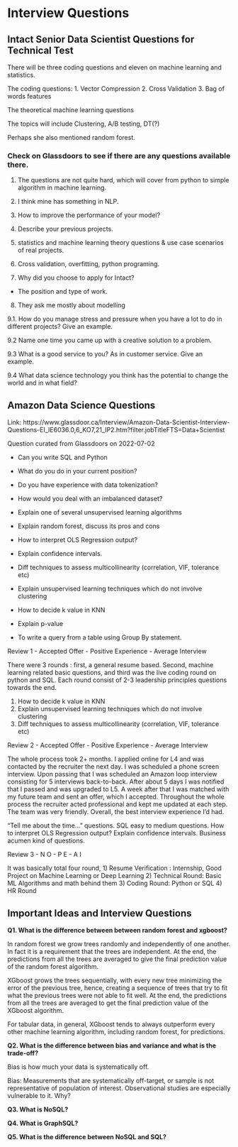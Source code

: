 # Interview Questions {#interviewquestions}


## Intact Senior Data Scientist Questions for Technical Test

There will be three coding questions and eleven on machine learning and statistics.

The coding questions:
1. Vector Compression
2. Cross Validation
3. Bag of words features

The theoretical machine learning questions

The topics will include Clustering, A/B testing, DT(?)

Perhaps she also mentioned random forest. 

### Check on Glassdoors to see if there are any questions available there.

1. The questions are not quite hard, which will cover from python to simple algorithm in machine learning. 

2. I think mine has something in NLP.

3. How to improve the performance of your model?

4. Describe your previous projects.

5. statistics and machine learning theory questions & use case scenarios of real projects.

6. Cross validation, overfitting, python programing.

7. Why did you choose to apply for Intact? 

- The position and type of work.

8. They ask me mostly about modelling

9.1. How do you manage stress and pressure when you have a lot to do in different projects? Give an example.

9.2 Name one time you came up with a creative solution to a problem.

9.3 What is a good service to you? As in customer service. Give an example.

9.4 What data science technology you think has the potential to change the world and in what field?


## Amazon Data Science Questions

Link: https://www.glassdoor.ca/Interview/Amazon-Data-Scientist-Interview-Questions-EI_IE6036.0,6_KO7,21_IP2.htm?filter.jobTitleFTS=Data+Scientist


Question curated from Glassdoors on 2022-07-02

- Can you write SQL and Python

- What do you do in your current position?

- Do you have experience with data tokenization?

- How would you deal with an imbalanced dataset?

- Explain one of several unsupervised learning algorithms

- Explain random forest, discuss its pros and cons

- How to interpret OLS Regression output?

- Explain confidence intervals.

- Diff techniques to assess multicollinearity (correlation, VIF, tolerance etc)

- Explain unsupervised learning techniques which do not involve clustering

- How to decide k value in KNN

- Explain p-value

- To write a query from a table using Group By statement.

Review 1 - Accepted Offer - Positive Experience - Average Interview

There were 3 rounds : first, a general resume based. Second, machine learning related basic questions, and third was the live coding round on python and SQL. Each round consist of 2-3 leadership principles questions towards the end.

1. How to decide k value in KNN
2. Explain unsupervised learning techniques which do not involve clustering
3. Diff techniques to assess multicollinearity (correlation, VIF, tolerance etc)

Review 2 - Accepted Offer - Positive Experience - Average Interview

The whole process took 2+ months.
I applied online for L4 and was contacted by the recruiter the next day. I was scheduled a phone screen interview. Upon passing that I was scheduled an Amazon loop interview consisting for 5 interviews back-to-back. After about 5 days I was notified that I passed and was upgraded to L5. A week after that I was matched with my future team and sent an offer, which I accepted.
Throughout the whole process the recruiter acted professional and kept me updated at each step. The team was very friendly. Overall, the best interview experience I'd had.

"Tell me about the time..." questions.
SQL easy to medium questions.
How to interpret OLS Regression output?
Explain confidence intervals.
Business acumen kind of questions.

Review 3 - N O - P E - A I

It was basically total four round,
1) Resume Verification : Internship, Good Project on Machine Learning or Deep Learning
2) Technical Round: Basic ML Algorithms and math behind them
3) Coding Round: Python or SQL
4) HR Round

## Important Ideas and Interview Questions

__Q1. What is the difference between between random forest and xgboost?__

In random forest we grow trees randomly and independently of one another. In fact it is a requirement that the trees are independent. At the end, the predictions from all the trees are averaged to give the final prediction value of the random forest algorithm.

XGboost grows the trees sequentially, with every new tree minimizing the error of the previous tree, hence, creating a sequence of trees that try to fit what the previous trees were not able to fit well. At the end, the predictions from all the trees are averaged to get the final prediction value of the XGboost algorithm.

For tabular data, in general, XGboost tends to always outperform every other machine learning algorithm, including random forest, for predictions.

__Q2. What is the difference between bias and variance and what is the trade-off?__

Bias is how much your data is systematically off. 

Bias: Measurements that are systematically off-target, or sample is not representative of population of interest. Observational studies are especially vulnerable to it. Why?

__Q3. What is NoSQL?__

__Q4. What is GraphSQL?__

__Q5. What is the difference between NoSQL and SQL?__


